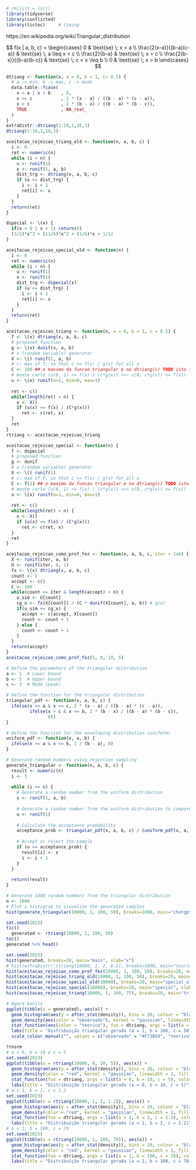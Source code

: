 ```r
# rm(list = ls())
library(tidyverse)
library(conflicted)
library(tictoc)     # timing
```


https://en.wikipedia.org/wiki/Triangular_distribution

$$
f(x | a, b, c) = 
\begin{cases}
  0                         & \text{se} \; x < a \\
  \frac{2(x-a)}{(b-a)(c-a)} & \text{se} \; a \leq x < c \\
  \frac{2}{b-a}             & \text{se} \; x = c \\
  \frac{2(b-x)}{(b-a)(b-c)} & \text{se} \; c < x \leq b \\
  0                         & \text{se} \; x > b
\end{cases}
$$

```r
dtriang <- function(x, a = 0, b = 1, c= 0.5) {
  # a -> min, b -> max, c -> mode
  data.table::fcase(
    x < a | x > b    , 0,
    x <= c           , 2 * (x - a) / ((b - a) * (c - a)),
    x > c            , 2 * (b - x) / ((b - a) * (b - c)),
    TRUE             , NA_real_
  )
}
extraDistr::dtriang(1:10,1,10,3)
dtriang(1:10,1,10,3)
```

```r
aceitacao_rejeicao_triang_old <- function(n, a, b, c) {
  i <- 0
  ret <- numeric(n)
  while (i < n) {
    u <- runif(1)
    x <- runif(1, a, b)
    dist_trg <- dtriang(x, a, b, c)
    if (u <= dist_trg) {
      i <- i + 1
      ret[i] <- x
    }
  }
  return(ret)
}

dspecial <- \(x) {
  if(x < 0 | x > 1) return(0)
  (3/2)*x^3 + (11/8)*x^2 + (1/6)*x + 1/12
}

aceitacao_rejeicao_special_old <- function(n) {
  i <- 0
  ret <- numeric(n)
  while (i < n) {
    u <- runif(1)
    x <- runif(1)
    dist_trg <- dspecial(x)
    if (u <= dist_trg) {
      i <- i + 1
      ret[i] <- x
    }
  }
  return(ret)
}

aceitacao_rejeicao_triang <- function(n, a = 0, b = 1, c = 0.5) {
  f <- \(x) dtriang(x, a, b, c)
  # proposed function
  g <- \(x) dunif(x, a, b)
  # x (random variable) generator 
  X <- \() runif(1, a, b)
  # c: max of f, so that c >= f(x) / g(x) for all x
  C <- 100 ## o maximo da funcao triangular e no dtriang(c) TODO isto ta mal fsr pq se pusermos mais alto fica bem
  # monte carlo (u(0, 1) <= f(x) / (c*g(x)) <=> u(0, c*g(x)) <= f(x))
  u <- \(x) runif(n=1, min=0, max=1)
  
  ret <- c()
  while(length(ret) < n) {
    x <- X()
    if (u(x) <= f(x) / (C*g(x)))
      ret <- c(ret, x)
  }
  ret
}
rtriang <- aceitacao_rejeicao_triang

aceitacao_rejeicao_special <- function(n) {
  f <- dspecial
  # proposed function
  g <- dunif
  # x (random variable) generator 
  X <- \() runif(1)
  # c: max of f, so that c >= f(x) / g(x) for all x
  C <- f(1) ## o maximo da funcao triangular e no dtriang(c) TODO isto ta mal fsr pq se pusermos mais alto fica bem
  # monte carlo (u(0, 1) <= f(x) / (c*g(x)) <=> u(0, c*g(x)) <= f(x))
  u <- \(x) runif(n=1, min=0, max=1)
  
  ret <- c()
  while(length(ret) < n) {
    x <- X()
    if (u(x) <= f(x) / (C*g(x)))
      ret <- c(ret, x)
  }
  ret
}

aceitacao_rejeicao_como_prof_fez <- function(n, a, b, c, iter = 1e6) {
  X <- runif(iter, a, b)
  U <- runif(iter, 0, 1)
  fx <- \(x) dtriang(x, a, b, c)
  count <- 1
  accept <- c()
  C <- 100
  while(count <= iter & length(accept) < n) {
    u_sim <- U[count]
    cg_x <- fx(X[count]) / (C * dunif(X[count], a, b)) # g(x)
    if(u_sim <= cg_x) {
      accept <- c(accept, X[count])
      count <- count + 1
    } else {
      count <- count + 1
    }
  }
  return(accept)
}
aceitacao_rejeicao_como_prof_fez(5, 0, 10, 5)
```


```r
# Define the parameters of the triangular distribution
a <- 1  # Lower bound
b <- 5  # Upper bound
c <- 3  # Mode (peak)

# Define the function for the triangular distribution
triangular_pdf <- function(x, a, b, c) {
  ifelse(x >= a & x <= c, 2 * (x - a) / ((b - a) * (c - a)),
         ifelse(x > c & x <= b, 2 * (b - x) / ((b - a) * (b - c)),
                0))
}

# Define the function for the enveloping distribution (uniform)
uniform_pdf <- function(x, a, b) {
  ifelse(x >= a & x <= b, 1 / (b - a), 0)
}

# Generate random numbers using rejection sampling
generate_triangular <- function(n, a, b, c) {
  result <- numeric(n)
  i <- 1
  
  while (i <= n) {
    # Generate a random number from the uniform distribution
    x <- runif(1, a, b)
    
    # Generate a random number from the uniform distribution to compare with acceptance probability
    u <- runif(1)
    
    # Calculate the acceptance probability
    acceptance_prob <- triangular_pdf(x, a, b, c) / (uniform_pdf(x, a, b))
    
    # Accept or reject the sample
    if (u <= acceptance_prob) {
      result[i] <- x
      i <- i + 1
    }
  }
  
  return(result)
}

# Generate 1000 random numbers from the triangular distribution
n <- 1000
# Plot a histogram to visualize the generated samples
hist(generate_triangular(10000, 1, 100, 50), breaks=1000, main="chatgpt", xlab="x")
```


```r
set.seed(2023)
tic()
  generated <- rtriang(10000, 1, 100, 50)
toc()
generated %>% head()
```

```r
set.seed(2023)
hist(generated, breaks=20, main="main", xlab="x")
# hist(extraDistr::rtriang(10000, 1, 2, 0.5), breaks=1000, main="teorico", xlab="x")
hist(aceitacao_rejeicao_como_prof_fez(10000, 1, 100, 50), breaks=20, main="prof", xlab="x")
hist(aceitacao_rejeicao_triang_old(10000, 1, 100, 50), breaks=20, main="triang_old", xlab="x")
hist(aceitacao_rejeicao_special_old(10000), breaks=20, main="special_old", xlab="x")
hist(aceitacao_rejeicao_special(10000), breaks=20, main="special", xlab="x")
hist(aceitacao_rejeicao_triang(10000, 1, 100, 75), breaks=20, main="triang", xlab="x")
```


```r
# Agora bonito
ggplot(tibble(x = generated), aes(x)) + 
  geom_histogram(aes(y = after_stat(density)), bins = 20, colour = "black", fill = "white") +
  geom_density(aes(color = "observado"), kernel = "gaussian", linewidth = 1, fill = "#F73859", alpha = 0.4) + 
  stat_function(aes(color = "teorico"), fun = dtriang, args = list(a = 1, b = 100, c = 50), linewidth = 1) +
  labs(title = "Distribuição triangular gerada (a = 1, b = 100, c = 50)", x = "x", y = "Densidade") +
  scale_colour_manual("", values = c("observado" = "#F73859", "teorico" = "#404B69"), guide = guide_legend())
```


```r
?rnorm
# a = 0, b = 10 e c = 5
set.seed(2023)
ggplot(tibble(x = rtriang(10000, 0, 10, 5)), aes(x)) + 
  geom_histogram(aes(y = after_stat(density)), bins = 20, colour = "black", fill = "white") +
  geom_density(color = "red", kernel = "gaussian", linewidth = 1, fill = "red", alpha = 0.25) + 
  stat_function(fun = dtriang, args = list(a = 0, b = 10, c = 5), color = "blue", linewidth = 1) +
  labs(title = "Distribuição triangular gerada (a = 0, b = 10, c = 5)", x = "x", y = "Densidade")
# a = 1, b = 2, c = 1.2
set.seed(2023)
ggplot(tibble(x = rtriang(10000, 1, 2, 1.2)), aes(x)) + 
  geom_histogram(aes(y = after_stat(density)), bins = 20, colour = "black", fill = "white") +
  geom_density(color = "red", kernel = "gaussian", linewidth = 1, fill = "red", alpha = 0.25) + 
  stat_function(fun = dtriang, args = list(a = 1, b = 2, c = 1.2), color = "blue", linewidth = 1) +
  labs(title = "Distribuição triangular gerada (a = 1, b = 2, c = 1.2)", x = "x", y = "Densidade")
# a = 1, b = 100, c = 70
set.seed(2023)
ggplot(tibble(x = rtriang(10000, 1, 100, 70)), aes(x)) + 
  geom_histogram(aes(y = after_stat(density)), bins = 20, colour = "black", fill = "white") +
  geom_density(color = "red", kernel = "gaussian", linewidth = 1, fill = "red", alpha = 0.25) + 
  stat_function(fun = dtriang, args = list(a = 1, b = 100, c = 70), color = "blue", linewidth = 1) +
  labs(title = "Distribuição triangular gerada (a = 1, b = 100, c = 70)", x = "x", y = "Densidade")

```